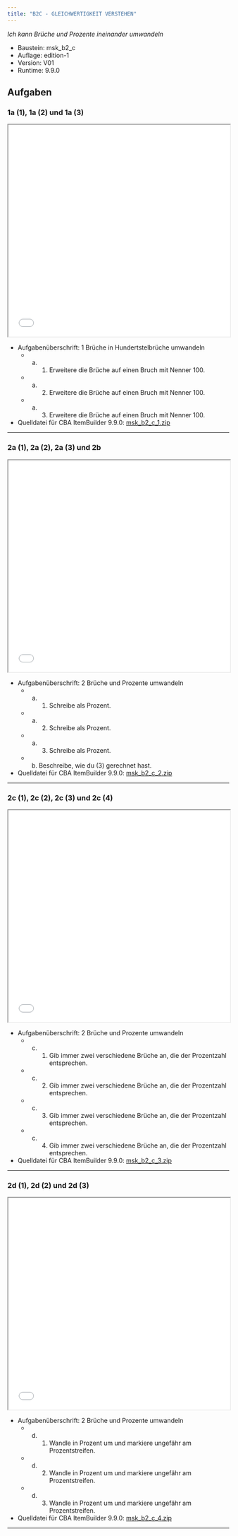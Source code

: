 ```yaml
---
title: "B2C - GLEICHWERTIGKEIT VERSTEHEN"
---
```


*Ich kann Brüche und Prozente ineinander umwandeln* 


::: {.callout-note collapse="true"  title="Bausteinversion"}


* Baustein: msk_b2_c 
* Auflage: edition-1 
* Version: V01 
* Runtime: 9.9.0 
:::

## Aufgaben


### 1a (1), 1a (2) und 1a (3)
```{=html}
<iframe width="100%" height="480"
src="../oer/edition-1/V01/9.9.0/msk_b2_c/msk_b2_c_1/viewer.html"></iframe>
```


::: {.callout-tip collapse="true"  title="Details"}


* Aufgabenüberschrift: 1 Brüche in Hundertstelbrüche umwandeln
	 - a) (1) Erweitere die Brüche auf einen Bruch mit Nenner 100.
	 - a) (2) Erweitere die Brüche auf einen Bruch mit Nenner 100.
	 - a) (3) Erweitere die Brüche auf einen Bruch mit Nenner 100.
* Quelldatei für CBA ItemBuilder 9.9.0: [msk_b2_c_1.zip](../oer/edition-1/V01/9.9.0/msk_b2_c/msk_b2_c_1/msk_b2_c_1.zip) 
:::
<hr noshade/>

### 2a (1), 2a (2), 2a (3) und 2b
```{=html}
<iframe width="100%" height="480"
src="../oer/edition-1/V01/9.9.0/msk_b2_c/msk_b2_c_2/viewer.html"></iframe>
```


::: {.callout-tip collapse="true"  title="Details"}


* Aufgabenüberschrift: 2 Brüche und Prozente umwandeln
	 - a) (1) Schreibe als Prozent.
	 - a) (2) Schreibe als Prozent.
	 - a) (3) Schreibe als Prozent.
	 - b) Beschreibe, wie du (3) gerechnet hast.
* Quelldatei für CBA ItemBuilder 9.9.0: [msk_b2_c_2.zip](../oer/edition-1/V01/9.9.0/msk_b2_c/msk_b2_c_2/msk_b2_c_2.zip) 
:::
<hr noshade/>

### 2c (1), 2c (2), 2c (3) und 2c (4)
```{=html}
<iframe width="100%" height="480"
src="../oer/edition-1/V01/9.9.0/msk_b2_c/msk_b2_c_3/viewer.html"></iframe>
```


::: {.callout-tip collapse="true"  title="Details"}


* Aufgabenüberschrift: 2 Brüche und Prozente umwandeln
	 - c) (1) Gib immer zwei verschiedene Brüche an, die der Prozentzahl entsprechen.
	 - c) (2) Gib immer zwei verschiedene Brüche an, die der Prozentzahl entsprechen.
	 - c) (3) Gib immer zwei verschiedene Brüche an, die der Prozentzahl entsprechen.
	 - c) (4) Gib immer zwei verschiedene Brüche an, die der Prozentzahl entsprechen.
* Quelldatei für CBA ItemBuilder 9.9.0: [msk_b2_c_3.zip](../oer/edition-1/V01/9.9.0/msk_b2_c/msk_b2_c_3/msk_b2_c_3.zip) 
:::
<hr noshade/>

### 2d (1), 2d (2) und 2d (3)
```{=html}
<iframe width="100%" height="480"
src="../oer/edition-1/V01/9.9.0/msk_b2_c/msk_b2_c_4/viewer.html"></iframe>
```


::: {.callout-tip collapse="true"  title="Details"}


* Aufgabenüberschrift: 2 Brüche und Prozente umwandeln
	 - d) (1) Wandle in Prozent um und markiere ungefähr am Prozentstreifen.
	 - d) (2) Wandle in Prozent um und markiere ungefähr am Prozentstreifen.
	 - d) (3) Wandle in Prozent um und markiere ungefähr am Prozentstreifen.
* Quelldatei für CBA ItemBuilder 9.9.0: [msk_b2_c_4.zip](../oer/edition-1/V01/9.9.0/msk_b2_c/msk_b2_c_4/msk_b2_c_4.zip) 
:::
<hr noshade/>


